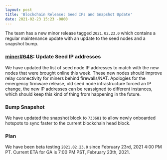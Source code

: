 ```yaml
---
layout: post
title: 'Blockchain Release: Seed IPs and Snapshot Update'
date: 2021-02-23 15:23 -0800
---
```


The team has a new minor release tagged `2021.02.23.0` which contains a regular maintenance update
with an update to the seed nodes and a snapshot bump.

<!--truncate-->

### [miner#648](https://github.com/helium/miner/pull/648): Update Seed IP addresses

We have updated the list of seed node IP addresses to match with the new nodes that were brought
online this week. These new nodes should improve relay connectivity for miners behind firewalls/NAT.
Apologies for the emergency firmware release, old seed node infrastructure forced an IP change, the
new IP addresses can be reassigned to different instances, which should keep this kind of thing from
happening in the future.

### Bump Snapshot

We have updated the snapshot block to `733681` to allow newly onboarded hotspots to sync faster to
the current blockchain head block.

### Plan

We have been beta testing `2021.02.23.0` since February 23rd, 2021 4:00 PM PT. Current ETA for GA is
7:00 PM PST, February 23th, 2021.
